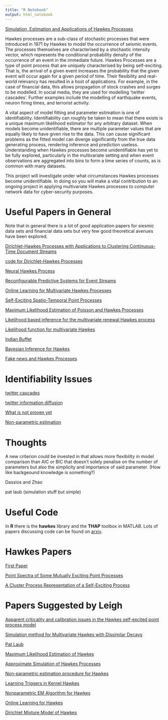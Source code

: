 ```yaml
---
title: "R Notebook"
output: html_notebook
---
```


[Simulation, Estimation and Applications of Hawkes Processes](https://scse.d.umn.edu/sites/scse.d.umn.edu/files/obral_master.pdf)

Hawkes processes are a sub-class of stochastic processes that were introduced in 1971 by Hawkes to model the occurrence of seismic events. The processes themselves are characterised by a stochastic intensity vector, which represents the conditional probability density of the occurrence of an event in the immediate future. Hawkes Processes are a type of point process that are uniquely characterised by being self-exciting. That is, the arrival of a given event increases the probability that the given event will occur again for a given period of time. Their flexibility and real-world relevancy has resulted in a host of applications. For example, in the case of financial data, this allows propagation of stock crashes and surges to be modelled. In social media, they are used for modelling ‘twitter cascades’. Further examples include the modelling of earthquake events, neuron firing times, and terrorist activity.

A vital aspect of model fitting and parameter estimation is one of identifiability. Identifiability can roughly be taken to mean that there exists is a unique maximum likelihood estimator for any arbitrary dataset. When models become unidentifiable, there are multiple parameter values that are equally likely to have given rise to the data. This can cause significant problems as the fitted model can diverge significantly from the true data generating process, rendering inference and prediction useless. Understanding when Hawkes processes become unidentifiable has yet to be fully explored, particularly in the multivariate setting and when event observations are aggregated into bins to form a time series of counts, as is common with many datasets.

This project will investigate under what circumstances Hawkes processes become unidentifiable. In doing so you will make a vital contribution to an ongoing project in applying multivariate Hawkes processes to computer network data for cyber-security purposes.


# Useful Papers in General

Note that in general there is a lot of good application papers for siesmic data sets and financial data sets but very few good theoretical avenues have been explored.

[Dirichlet-Hawkes Processes with Applications to Clustering Continuous-Time Document Streams](https://www.cc.gatech.edu/~lsong/papers/DuFarAhmSmoSon15.pdf)

[code for Dirichlet-Hawkes Processes](https://github.com/JFChi/Dirichlet-Hawkes-Process?files=1)

[Neural Hawkes Process](https://arxiv.org/pdf/1612.09328.pdf)

[Reconfigurable Predictive Systems for Event Streams](https://spiral.imperial.ac.uk/bitstream/10044/1/50159/1/Guo-C-2017-PhD-Thesis.pdf)

[Online Learning for Multivariate Hawkes Processes](https://papers.nips.cc/paper/7079-online-learning-for-multivariate-hawkes-processes.pdf)

[Self-Exciting Spatio-Temporal Point Processes](https://arxiv.org/pdf/1708.02647.pdf)

[Maximum Likelihood Estimation of Poisson and Hawkes Processes](https://www.ijcai.org/Proceedings/2018/0409.pdf)

[Likelihood based inference for the multivariate renewal Hawkes process](https://www.researchgate.net/publication/323162326_Likelihood_based_inference_for_the_multivariate_renewal_Hawkes_process)

[Likelihood function for multivariate Hawkes](https://www.math.fsu.edu/~ychen/research/HawkesLikelihood.pdf)

[Indian Buffet](http://auai.org/uai2018/proceedings/papers/289.pdf)

[Bayesian Inference for Hawkes](https://pure.au.dk/ws/files/44190794/imf_csgb_2011_01.pdf)

[Fake news and Hawkes Processes](https://emilianodc.com/talks/gfaih.pdf)

# Identifiability Issues

[twitter cascades](https://eudl.eu/pdf/10.4108/icst.valuetools.2014.258186)

[twitter information diffusion](https://arxiv.org/pdf/1802.09304.pdf)

[What is not proven yet](https://scholar.lib.vt.edu/MTNS/Papers/138.pdf)

[Non-parametric estimation](https://hal.archives-ouvertes.fr/hal-01502252/document)

# Thoughts

A new criterion could be invested in that allows more flexibility in model comparison than AIC or BIC that doesn't solely penalise on the number of parameters but also the simplicity and importance of said parameter. (How like backgeound knowledge is something?)

Dassios and Zhao 

pat laub (simulation stuff but simple)
 
# Useful Code

In **R** there is the **hawkes** library and the **THAP** toolbox in MATLAB. Lots of papers discussing code can be found on [arxiv](http://www.arxiv-sanity.com/1602.04511).

# Hawkes Papers

[First Paper](https://www.jstor.org/stable/2334319?seq=1)

[Point Spectra of Some Mutually Exciting Point Processes](https://www.jstor.org/stable/2984686?seq=1)

[A Cluster Process Representation of a Self-Exciting Process](https://www.jstor.org/stable/3212693?seq=1)

# Papers Suggested by Leigh

[Apparent criticality and calibration issues in the Hawkes self-excited point process model](https://www.tandfonline.com/doi/full/10.1080/14697688.2015.1032544?scroll=top&needAccess=true)

[Simulation method for Multivariate Hawkes with Dissimilar Decays](https://www.researchgate.net/publication/313477640_Simulation_and_Calibration_of_a_Fully_Bayesian_Marked_Multidimensional_Hawkes_Process_with_Dissimilar_Decays)

[Pat Laub](https://pat-laub.github.io/pdfs/honours_thesis.pdf)

[Maximum Likelihood Estimation of Hawkes](https://www.ism.ac.jp/editsec/aism/pdf/031_1_0145.pdf)

[Approximate Simulation of Hawkes Processes](https://link.springer.com/article/10.1007/s11009-006-7288-z)

[Non-parametric estimation procedure for Hawkes](https://www.tandfonline.com/doi/full/10.1080/00949655.2017.1422126)

[Learning Triggers in Kernel Hawkes](http://proceedings.mlr.press/v28/zhou13.pdf)

[Nonparametric EM Algorithm for Hawkes](https://www.researchgate.net/publication/265012233_A_Nonparametric_EM_Algorithm_for_Multiscale_Hawkes_Processes)

[Online Learning for Hawkes](https://papers.nips.cc/paper/7079-online-learning-for-multivariate-hawkes-processes.pdf)

[Dirichlet Mixture Model of Hawkes](https://arxiv.org/pdf/1701.09177.pdf)